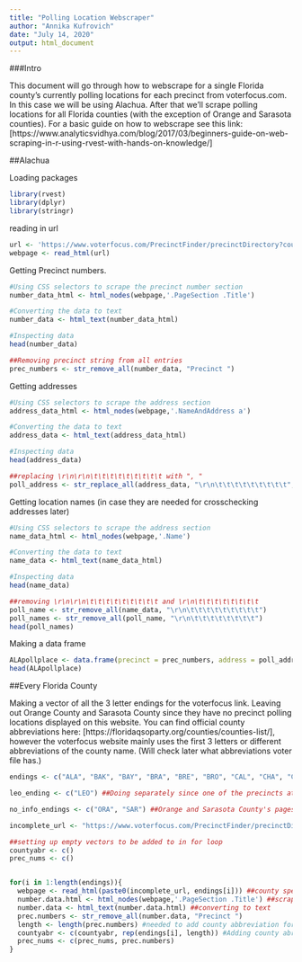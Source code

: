 ```yaml
---
title: "Polling Location Webscraper"
author: "Annika Kufrovich"
date: "July 14, 2020"
output: html_document
---
```



###Intro

This document will go through how to webscrape for a single Florida county's currently polling locations for each precinct from voterfocus.com. In this case we will be using Alachua. After that we'll scrape polling locations for all Florida counties (with the exception of Orange and Sarasota counties). For a basic guide on how to webscrape see this link: [https://www.analyticsvidhya.com/blog/2017/03/beginners-guide-on-web-scraping-in-r-using-rvest-with-hands-on-knowledge/]



##Alachua

Loading packages
```r
library(rvest)
library(dplyr)
library(stringr)
```


reading in url
```r
url <- 'https://www.voterfocus.com/PrecinctFinder/precinctDirectory?county=FL-ALA'
webpage <- read_html(url)
```


Getting Precinct numbers. 
```r
#Using CSS selectors to scrape the precinct number section
number_data_html <- html_nodes(webpage,'.PageSection .Title')

#Converting the data to text
number_data <- html_text(number_data_html)

#Inspecting data
head(number_data)

##Removing precinct string from all entries
prec_numbers <- str_remove_all(number_data, "Precinct ")

```


Getting addresses
```r
#Using CSS selectors to scrape the address section
address_data_html <- html_nodes(webpage,'.NameAndAddress a')

#Converting the data to text
address_data <- html_text(address_data_html)

#Inspecting data
head(address_data)

##replacing \r\n\r\n\t\t\t\t\t\t\t\t\t with ", "
poll_address <- str_replace_all(address_data, "\r\n\t\t\t\t\t\t\t\t\t", ", ")
```


Getting location names (in case they are needed for crosschecking addresses later)

```r
#Using CSS selectors to scrape the address section
name_data_html <- html_nodes(webpage,'.Name')

#Converting the data to text
name_data <- html_text(name_data_html)

#Inspecting data
head(name_data)

##removing \r\n\r\n\t\t\t\t\t\t\t\t\t and \r\n\t\t\t\t\t\t\t\t
poll_name <- str_remove_all(name_data, "\r\n\t\t\t\t\t\t\t\t\t")
poll_names <- str_remove_all(poll_name, "\r\n\t\t\t\t\t\t\t\t")
head(poll_names)
```

Making a data frame

```r
ALApollplace <- data.frame(precinct = prec_numbers, address = poll_address, pollname = poll_names)
head(ALApollplace)
```




##Every Florida County

Making a vector of all the 3 letter endings for the voterfocus link. Leaving out Orange County and Sarasota County since they have no precinct polling locations displayed on this website. You can find official county abbreviations here: [https://floridaqsoparty.org/counties/counties-list/], however the voterfocus website mainly uses the first 3 letters or different abbreviations of the county name. (Will check later what abbreviations voter file has.)

```r
endings <- c("ALA", "BAK", "BAY", "BRA", "BRE", "BRO", "CAL", "CHA", "CIT", "CLA", "CLL", "CLM", "DAD", "DES", "DIX", "DUV", "ESC", "FLA", "FRA", "GAD", "GIL", "GLA", "GUL", "HAM", "HAR", "HEN", "HER", "HIG", "HIL", "HOL", "IND", "JAC", "JEF", "LAF", "LAK", "LEE", "LEV", "LIB", "MAD", "MAN", "MRN", "MRT", "MON", "NAS", "OKA", "OKE", "OSC", "PAL", "PAS", "PIN", "POL", "PUT", "SAN", "SEM", "STJ", "STL", "SUM", "SUW", "TAY", "UNI", "VOL", "WAK", "WAL", "WAS")

leo_ending <- c("LEO") ##Doing separately since one of the precincts at the time of coding has no polling location information in such a way that it could mess up the webscraper (eg it won't scrape NA or an empty line for precinct 1201)

no_info_endings <- c("ORA", "SAR") ##Orange and Sarasota County's pages were empty as of 7/17/20

```

```r
incomplete_url <- "https://www.voterfocus.com/PrecinctFinder/precinctDirectory?county=FL-"

##setting up empty vectors to be added to in for loop
countyabr <- c()
prec_nums <- c()


for(i in 1:length(endings)){
  webpage <- read_html(paste0(incomplete_url, endings[i])) ##county specific webpage
  number.data.html <- html_nodes(webpage,'.PageSection .Title') ##scraping precint numbers
  number.data <- html_text(number.data.html) ##converting to text
  prec.numbers <- str_remove_all(number.data, "Precinct ")
  length <- length(prec.numbers) #needed to add county abbreviation for each precinct entry
  countyabr <- c(countyabr, rep(endings[i], length)) #Adding county abreviation for each entry, can be changed later to appropriate abbreviations
  prec_nums <- c(prec_nums, prec.numbers)
}

```